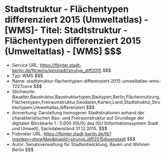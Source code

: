 # Stadtstruktur - Flächentypen differenziert 2015 (Umweltatlas) - [WMS]- Titel: Stadtstruktur - Flächentypen differenziert 2015 (Umweltatlas) - [WMS] $$$
- Service URL: https://fbinter.stadt-berlin.de/fb/wms/senstadt/strutyp_diff2015 $$$
- Typ: WMS $$$
- Name: stadtstruktur-flachentypen-differenziert-2015-umweltatlas-wms-7227cece $$$
- Stichworte: Baualter,Baustruktur,Baustrukturtypen,Bautypen,Berlin,Flächennutzung,Flächentypen,Freiraumstruktur,Geodaten,Karten,Land,Stadtstruktur,Strukturtypen,Umweltatlas,differenziert $$$
- Anmerkung: Darstellung homogener Stadtstrukturen anhand der charakteristischen Bau- und Freiraumstruktur auf Grundlage der digitalen Blockkarte 1 : 5.000 (ISU5) des ISU (Informationssystem Stadt und Umwelt), Sachdatenstand 31.12.2015. $$$
- Fisbroker URL: https://fbinter.stadt-berlin.de/fb?loginkey=showMap&mapId=strutyp_diff2015@senstadt $$$
- Autor: Senatsverwaltung für Stadtentwicklung, Bauen und Wohnen Berlin $$$
